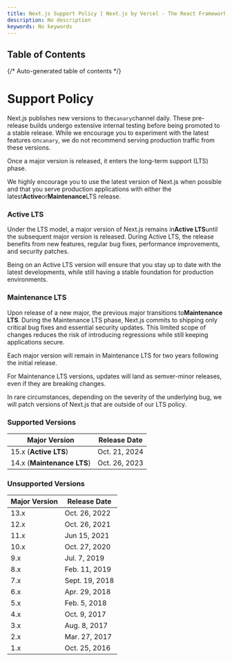 ```yaml
---
title: Next.js Support Policy | Next.js by Vercel - The React Framework
description: No description
keywords: No keywords
---
```


## Table of Contents

{/* Auto-generated table of contents */}

# Support Policy

Next.js publishes new versions to the`canary`channel daily. These pre-release builds undergo extensive internal testing before being promoted to a stable release. While we encourage you to experiment with the latest features on`canary`, we do not recommend serving production traffic from these versions.

Once a major version is released, it enters the long-term support (LTS) phase.

We highly encourage you to use the latest version of Next.js when possible and that you serve production applications with either the latest**Active**or**Maintenance**LTS release.

### Active LTS

Under the LTS model, a major version of Next.js remains in**Active LTS**until the subsequent major version is released. During Active LTS, the release benefits from new features, regular bug fixes, performance improvements, and security patches.

Being on an Active LTS version will ensure that you stay up to date with the latest developments, while still having a stable foundation for production environments.

### Maintenance LTS

Upon release of a new major, the previous major transitions to**Maintenance LTS**. During the Maintenance LTS phase, Next.js commits to shipping only critical bug fixes and essential security updates. This limited scope of changes reduces the risk of introducing regressions while still keeping applications secure.

Each major version will remain in Maintenance LTS for two years following the initial release.

For Maintenance LTS versions, updates will land as semver-minor releases, even if they are breaking changes.

In rare circumstances, depending on the severity of the underlying bug, we will patch versions of Next.js that are outside of our LTS policy.

### Supported Versions

| Major Version | Release Date |
| --- | --- |
| 15.x (**Active LTS**) | Oct. 21, 2024 |
| 14.x (**Maintenance LTS**) | Oct. 26, 2023 |

### Unsupported Versions

| Major Version | Release Date |
| --- | --- |
| 13.x | Oct. 26, 2022 |
| 12.x | Oct. 26, 2021 |
| 11.x | Jun 15, 2021 |
| 10.x | Oct. 27, 2020 |
| 9.x | Jul. 7, 2019 |
| 8.x | Feb. 11, 2019 |
| 7.x | Sept. 19, 2018 |
| 6.x | Apr. 29, 2018 |
| 5.x | Feb. 5, 2018 |
| 4.x | Oct. 9, 2017 |
| 3.x | Aug. 8, 2017 |
| 2.x | Mar. 27, 2017 |
| 1.x | Oct. 25, 2016 |